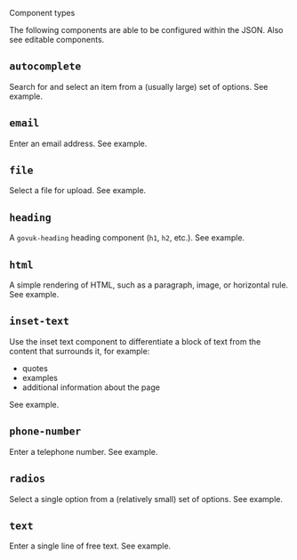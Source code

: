 <!-- Global imports -->

<Meta title="JSON Format/Component types" id="F-Component-Types" />

<Heading size="xl" id="json-form" caption="JSON Format">Component types</Heading>

The following components are able to be configured within the JSON.
Also see <Link href="/?path=/docs/f-editable-components">editable components</Link>.

## `autocomplete`
Search for and select an item from a (usually large) set of options.
See <Link href="/?path=/docs/f-examples-component--page#autocomplete">example</Link>.

## `email`
Enter an email address.
See <Link href="/?path=/docs/f-examples-component--page#email">example</Link>.

## `file`
Select a file for upload.
See <Link href="/?path=/docs/f-examples-component--page#file">example</Link>.

## `heading`
A `govuk-heading` heading component (`h1`, `h2`, etc.).
See <Link href="/?path=/docs/f-examples-component--page#heading">example</Link>.

## `html`
A simple rendering of HTML, such as a paragraph, image, or horizontal rule.
See <Link href="/?path=/docs/f-examples-component--page#html">example</Link>.

## `inset-text`
Use the inset text component to differentiate a block of text from the content that surrounds it, for example:

* quotes
* examples
* additional information about the page

See <Link href="/?path=/docs/f-examples-component--page#inset-text">example</Link>.

## `phone-number`
Enter a telephone number.
See <Link href="/?path=/docs/f-examples-component--page#phone-number">example</Link>.

## `radios`
Select a single option from a (relatively small) set of options.
See <Link href="/?path=/docs/f-examples-component--page#radios">example</Link>.

## `text`
Enter a single line of free text.
See <Link href="/?path=/docs/f-examples-component--page#text">example</Link>.
